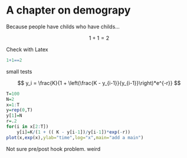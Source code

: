 # A chapter on demograpy

Because people have childs who have childs...

$$ 1+1=2 $$

Check with Latex
```r
1+1==2
```

small tests


$$ y_i = \frac{K}{1 + \left(\frac{K - y_{i-1}}{y_{i-1}}\right)*e^{-r}} $$

```r

T=100
N=2
x=1:T
y=rep(0,T)
y[1]=N
r=.2
for(i in x[2:T])
    y[i]=K/(1 + (( K - y[i-1])/y[i-1])*exp(-r))
plot(x,exp(x),ylab="time",log="x",main="add a main")
```

Not sure pre/post hook problem. weird
